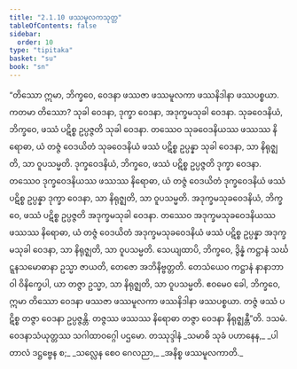 ```yaml
---
title: "2.1.10 ဖဿမူလကသုတ္တ"
tableOfContents: false
sidebar:
  order: 10
type: "tipitaka"
basket: "su"
book: "sn"
---
```



<DynamicBreadcrumb />

<Division number="258" book="sn" e="ch" v="18" p="318">

<Paragraph number="1145" book="sn">
“တိဿော ဣမာ, ဘိက္ခဝေ, ဝေဒနာ ဖဿဇာ ဖဿမူလကာ ဖဿနိဒါနာ ဖဿပစ္စယာ. ကတမာ တိဿော? သုခါ ဝေဒနာ, ဒုက္ခာ ဝေဒနာ, အဒုက္ခမသုခါ ဝေဒနာ. သုခဝေဒနိယံ, ဘိက္ခဝေ, ဖဿံ ပဋိစ္စ ဥပ္ပဇ္ဇတိ သုခါ ဝေဒနာ. တဿေဝ သုခဝေဒနိယဿ ဖဿဿ နိရောဓာ, ယံ တဇ္ဇံ ဝေဒယိတံ သုခဝေဒနိယံ ဖဿံ ပဋိစ္စ ဥပ္ပန္နာ သုခါ ဝေဒနာ, သာ နိရုဇ္ဈတိ, သာ ဝူပသမ္မတိ. ဒုက္ခဝေဒနိယံ, ဘိက္ခဝေ, ဖဿံ ပဋိစ္စ ဥပ္ပဇ္ဇတိ ဒုက္ခာ ဝေဒနာ. တဿေဝ ဒုက္ခဝေဒနိယဿ ဖဿဿ နိရောဓာ, ယံ တဇ္ဇံ ဝေဒယိတံ ဒုက္ခဝေဒနိယံ ဖဿံ ပဋိစ္စ ဥပ္ပန္နာ ဒုက္ခာ ဝေဒနာ, သာ နိရုဇ္ဈတိ, သာ ဝူပသမ္မတိ. အဒုက္ခမသုခဝေဒနိယံ, ဘိက္ခဝေ, ဖဿံ ပဋိစ္စ ဥပ္ပဇ္ဇတိ အဒုက္ခမသုခါ ဝေဒနာ. တဿေဝ အဒုက္ခမသုခဝေဒနိယဿ ဖဿဿ နိရောဓာ, ယံ တဇ္ဇံ ဝေဒယိတံ အဒုက္ခမသုခဝေဒနိယံ ဖဿံ ပဋိစ္စ ဥပ္ပန္နာ အဒုက္ခမသုခါ ဝေဒနာ, သာ နိရုဇ္ဈတိ, သာ ဝူပသမ္မတိ. သေယျထာပိ, ဘိက္ခဝေ, ဒွိန္နံ ကဋ္ဌာနံ သင်္ဃဋ္ဋနသမောဓာနာ ဥသ္မာ ဇာယတိ, တေဇော အဘိနိဗ္ဗတ္တတိ. တေသံယေဝ ကဋ္ဌာနံ နာနာဘာဝါ ဝိနိက္ခေပါ, ယာ တဇ္ဇာ ဥသ္မာ, သာ နိရုဇ္ဈတိ, သာ ဝူပသမ္မတိ. ဧဝမေဝ ခေါ, ဘိက္ခဝေ, ဣမာ တိဿော ဝေဒနာ ဖဿဇာ ဖဿမူလကာ ဖဿနိဒါနာ ဖဿပစ္စယာ. တဇ္ဇံ ဖဿံ ပဋိစ္စ တဇ္ဇာ ဝေဒနာ ဥပ္ပဇ္ဇန္တိ. တဇ္ဇဿ ဖဿဿ နိရောဓာ တဇ္ဇာ ဝေဒနာ နိရုဇ္ဈန္တီ”တိ.

</Paragraph>
</Division>

<Paragraph number="1146" type="center" book="sn">
ဒသမံ.



</Paragraph>

<Paragraph number="1147" type="center" book="sn">
ဝေဒနာသံယုတ္တဿ သဂါထာဝဂ္ဂေါ ပဌမော.



</Paragraph>

<Paragraph number="1148" type="center" book="sn">
တဿုဒ္ဒါနံ


</Paragraph>

<Paragraph number="1149" type="verses" book="sn">
_သမာဓိ သုခံ ပဟာနေန,_  
_ပါတာလံ ဒဋ္ဌဗ္ဗေန စ;_  
_သလ္လေန စေဝ ဂေလညာ,_  
_အနိစ္စ ဖဿမူလကာတိ._
</Paragraph>